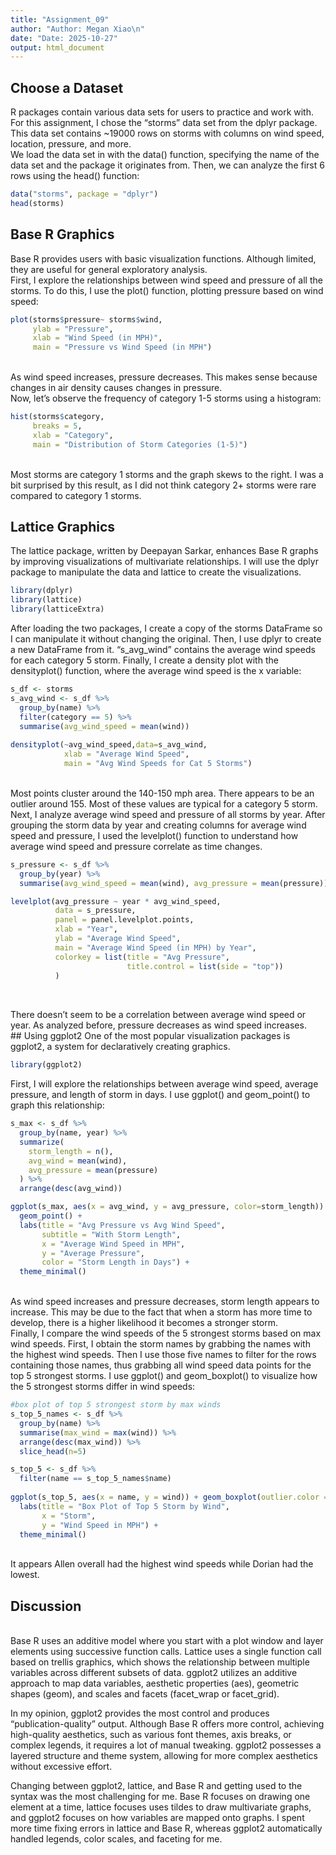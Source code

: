 ```yaml
---
title: "Assignment_09"
author: "Author: Megan Xiao\n"
date: "Date: 2025-10-27"
output: html_document
---
```


## Choose a Dataset
R packages contain various data sets for users to practice and work with. For this assignment, I chose the "storms" data set from the dplyr package. This data set contains ~19000 rows on storms with columns on wind speed, location, pressure, and more. <br>
We load the data set in with the data() function, specifying the name of the data set and the package it originates from. Then, we can analyze the first 6 rows using the head() function: <br>
```r
data("storms", package = "dplyr")
head(storms)
```

## Base R Graphics
Base R provides users with basic visualization functions. Although limited, they are useful for general exploratory analysis. <br>
First, I explore the relationships between wind speed and pressure of all the storms. To do this, I use the plot() function, plotting pressure based on wind speed: <br>
```r
plot(storms$pressure~ storms$wind,
     ylab = "Pressure",
     xlab = "Wind Speed (in MPH)",
     main = "Pressure vs Wind Speed (in MPH")
```
<br>As wind speed increases, pressure decreases. This makes sense because changes in air density causes changes in pressure. <br>
Now, let's observe the frequency of category 1-5 storms using a histogram: <br>
```r
hist(storms$category,
     breaks = 5,
     xlab = "Category",
     main = "Distribution of Storm Categories (1-5)")
```
<br>Most storms are category 1 storms and the graph skews to the right. I was a bit surprised by this result, as I did not think category 2+ storms were rare compared to category 1 storms. <br>

## Lattice Graphics
The lattice package, written by Deepayan Sarkar, enhances Base R graphs by improving visualizations of multivariate relationships. I will use the dplyr package to manipulate the data and lattice to create the visualizations. <br>
```r
library(dplyr)
library(lattice)
library(latticeExtra)
```
After loading the two packages, I create a copy of the storms DataFrame so I can manipulate it without changing the original. Then, I use dplyr to create a new DataFrame from it. "s_avg_wind" contains the average wind speeds for each category 5 storm. Finally, I create a density plot with the densityplot() function, where the average wind speed is the x variable: <br> 
```r
s_df <- storms
s_avg_wind <- s_df %>%
  group_by(name) %>%
  filter(category == 5) %>%
  summarise(avg_wind_speed = mean(wind))
  
densityplot(~avg_wind_speed,data=s_avg_wind,
            xlab = "Average Wind Speed",
            main = "Avg Wind Speeds for Cat 5 Storms")

```
<br>Most points cluster around the 140-150 mph area. There appears to be an outlier around 155. Most of these values are typical for a category 5 storm. <br>
Next, I analyze average wind speed and pressure of all storms by year. After grouping the storm data by year and creating columns for average wind speed and pressure, I used the levelplot() function to understand how average wind speed and pressure correlate as time changes. <br>
```r
s_pressure <- s_df %>%
  group_by(year) %>%
  summarise(avg_wind_speed = mean(wind), avg_pressure = mean(pressure))

levelplot(avg_pressure ~ year * avg_wind_speed,
          data = s_pressure,
          panel = panel.levelplot.points,
          xlab = "Year",
          ylab = "Average Wind Speed",
          main = "Average Wind Speed (in MPH) by Year",
          colorkey = list(title = "Avg Pressure",
                          title.control = list(side = "top"))
          )
  

```
<br>There doesn't seem to be a correlation between average wind speed or year. As analyzed before, pressure decreases as wind speed increases. <br>
## Using ggplot2
One of the most popular visualization packages is ggplot2, a system for declaratively creating graphics.
```r
library(ggplot2)
```
First, I will explore the relationships between average wind speed, average pressure, and length of storm in days. I use ggplot() and geom_point() to graph this relationship: <br>
```r
s_max <- s_df %>%
  group_by(name, year) %>%
  summarize(
    storm_length = n(),
    avg_wind = mean(wind),
    avg_pressure = mean(pressure)
  ) %>%
  arrange(desc(avg_wind))

ggplot(s_max, aes(x = avg_wind, y = avg_pressure, color=storm_length)) + 
  geom_point() +
  labs(title = "Avg Pressure vs Avg Wind Speed",
       subtitle = "With Storm Length",
       x = "Average Wind Speed in MPH",
       y = "Average Pressure",
       color = "Storm Length in Days") +
  theme_minimal()
```
<br>As wind speed increases and pressure decreases, storm length appears to increase. This may be due to the fact that when a storm has more time to develop, there is a higher likelihood it becomes a stronger storm. <br>
Finally, I compare the wind speeds of the 5 strongest storms based on max wind speeds. First, I obtain the storm names by grabbing the names with the highest wind speeds. Then I use those five names to filter for the rows containing those names, thus grabbing all wind speed data points for the top 5 strongest storms. I use ggplot() and geom_boxplot() to visualize how the 5 strongest storms differ in wind speeds: <br>
```r
#box plot of top 5 strongest storm by max winds
s_top_5_names <- s_df %>%
  group_by(name) %>%
  summarise(max_wind = max(wind)) %>%
  arrange(desc(max_wind)) %>%
  slice_head(n=5)

s_top_5 <- s_df %>%
  filter(name == s_top_5_names$name)
  
ggplot(s_top_5, aes(x = name, y = wind)) + geom_boxplot(outlier.color = "red") +
  labs(title = "Box Plot of Top 5 Storm by Wind",
       x = "Storm",
       y = "Wind Speed in MPH") +
  theme_minimal()
```
<br>It appears Allen overall had the highest wind speeds while Dorian had the lowest. <br>

## Discussion

<br>Base R uses an additive model where you start with a plot window and layer elements using successive function calls. Lattice uses a single function call based on trellis graphics, which shows the relationship between multiple variables across different subsets of data. ggplot2 utilizes an additive approach to map data variables, aesthetic properties (aes), geometric shapes (geom), and scales and facets (facet_wrap or facet_grid). <br>

In my opinion, ggplot2 provides the most control and produces "publication-quality" output. Although Base R offers more control, achieving high-quality aesthetics, such as various font themes, axis breaks, or complex legends, it requires a lot of manual tweaking. ggplot2 possesses a layered structure and theme system, allowing for more complex aesthetics without excessive effort. <br>

Changing between ggplot2, lattice, and Base R and getting used to the syntax was the most challenging for me. Base R focuses on drawing one element at a time, lattice focuses uses tildes to draw multivariate graphs, and ggplot2 focuses on how variables are mapped onto graphs. I spent more time fixing errors in lattice and Base R, whereas ggplot2 automatically handled legends, color scales, and faceting for me. <br>
